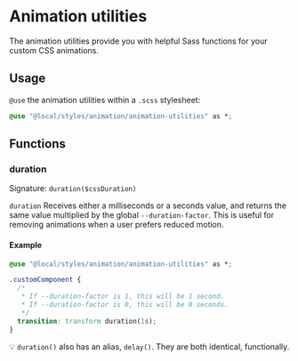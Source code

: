 
<Meta title="styles/animation/animation-utilities" />

# Animation utilities

The animation utilities provide you with helpful Sass functions for your custom CSS animations.

## Usage

`@use` the animation utilities within a `.scss` stylesheet:

```css
@use "@local/styles/animation/animation-utilities" as *;
```

## Functions

### duration

Signature: `duration($cssDuration)`

`duration` Receives either a milliseconds or a seconds value, and returns the same value multiplied by the global `--duration-factor`. This is useful for removing animations when a user prefers reduced motion.

#### Example

```css
@use "@local/styles/animation/animation-utilities" as *;

.customComponent {
  /*
   * If --duration-factor is 1, this will be 1 second.
   * If --duration-factor is 0, this will be 0 seconds.
   */
  transition: transform duration(1s);
}
```

💡 `duration()` also has an alias, `delay()`. They are both identical, functionally.
